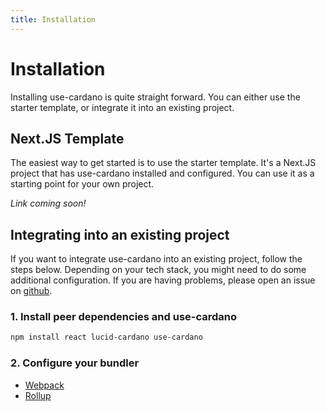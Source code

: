 ```yaml
---
title: Installation
---
```


# Installation

Installing use-cardano is quite straight forward. You can either use the starter template, or integrate it into an existing project.

## Next.JS Template

The easiest way to get started is to use the starter template. It's a Next.JS project that has use-cardano installed and configured. You can use it as a starting point for your own project.

_Link coming soon!_

## Integrating into an existing project

If you want to integrate use-cardano into an existing project, follow the steps below. Depending on your tech stack, you might need to do some additional configuration. If you are having problems, please open an issue on [github](https://www.github.com/GGAlanSmithee/use-cardano/issues/new).

### 1. Install peer dependencies and use-cardano

```sh copy
npm install react lucid-cardano use-cardano
```

### 2. Configure your bundler

* [Webpack](/installation/webpack)
* [Rollup](/installation/rollup)
